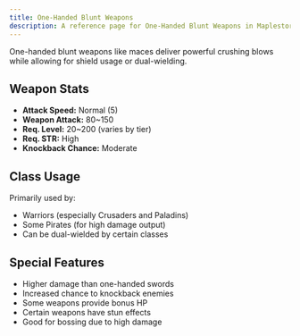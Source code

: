 ```yaml
---
title: One-Handed Blunt Weapons
description: A reference page for One-Handed Blunt Weapons in Maplestory, including stats, usage, and benefits.
---
```


One-handed blunt weapons like maces deliver powerful crushing blows while allowing for shield usage or dual-wielding.

## Weapon Stats

* **Attack Speed:** Normal (5)
* **Weapon Attack:** 80~150
* **Req. Level:** 20~200 (varies by tier)
* **Req. STR:** High
* **Knockback Chance:** Moderate

## Class Usage

Primarily used by:
* Warriors (especially Crusaders and Paladins)
* Some Pirates (for high damage output)
* Can be dual-wielded by certain classes

## Special Features

* Higher damage than one-handed swords
* Increased chance to knockback enemies
* Some weapons provide bonus HP
* Certain weapons have stun effects
* Good for bossing due to high damage


<EquipmentLayout type="bow"></EquipmentLayout>